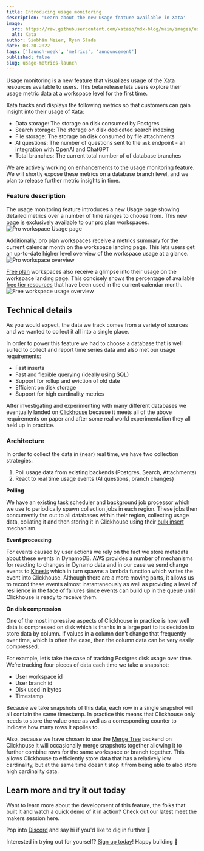 ```yaml
---
title: Introducing usage monitoring
description: 'Learn about the new Usage feature available in Xata'
image:
  src: https://raw.githubusercontent.com/xataio/mdx-blog/main/images/usage-insights-launch.jpg
  alt: Xata
author: Siobhán Meier, Ryan Slade
date: 03-20-2022
tags: ['launch-week', 'metrics', 'announcement']
published: false
slug: usage-metrics-launch
---
```


Usage monitoring is a new feature that visualizes usage of the Xata resources available to users. This beta release lets users explore their usage metric data at a workspace level for the first time.

Xata tracks and displays the following metrics so that customers can gain insight into their usage of Xata:

- Data storage: The storage on disk consumed by Postgres
- Search storage: The storage on disk dedicated search indexing
- File storage: The storage on disk consumed by file attachments
- AI questions: The number of questions sent to the `ask` endpoint - an integration with OpenAI and ChatGPT
- Total branches: The current total number of of database branches

We are actively working on enhancements to the usage monitoring feature. We will shortly expose these metrics on a database branch level, and we plan to release further metric insights in time.

### Feature description

The usage monitoring feature introduces a new Usage page showing detailed metrics over a number of time ranges to choose from. This new page is exclusively available to our [pro plan](/docs/concepts/pricing#pro-plan) workspaces.
![Pro workspace Usage page](images/usage-metrics-launch/pro-usage-details.png)

Additionally, pro plan workspaces receive a metrics summary for the current calendar month on the workspace landing page. This lets users get an up-to-date higher level overview of the workspace usage at a glance.
![Pro workspace overview](images/usage-metrics-launch/pro-usage-overview.png)

[Free plan](/docs/concepts/pricing#free-plan) workspaces also receive a glimpse into their usage on the workspace landing page. This concisely shows the percentage of available [free tier resources](/docs/concepts/pricing#pricing-plans) that have been used in the current calendar month.
![Free workspace usage overview](images/usage-metrics-launch/free-usage-overview.png)

## Technical details

As you would expect, the data we track comes from a variety of sources and we wanted to collect it all into a single place.

In order to power this feature we had to choose a database that is well suited to collect and report time series data and also met our usage requirements:

- Fast inserts
- Fast and flexible querying (ideally using SQL)
- Support for rollup and eviction of old date
- Efficient on disk storage
- Support for high cardinality metrics

After investigating and experimenting with many different databases we eventually landed on [Clickhouse](https://clickhouse.com/) because it meets all of the above requirements on paper and after some real world experimentation they all held up in practice.

### Architecture

In order to collect the data in (near) real time, we have two collection strategies:

1.  Poll usage data from existing backends (Postgres, Search, Attachments)
2.  React to real time usage events (AI questions, branch changes)

**Polling**

We have an existing task scheduler and background job processor which we use to periodically spawn collection jobs in each region. These jobs then concurrently fan out to all databases within their region, collecting usage data, collating it and then storing it in Clickhouse using their [bulk insert](https://clickhouse.com/docs/en/cloud/bestpractices/bulk-inserts) mechanism.

**Event processing**

For events caused by user actions we rely on the fact we store metadata about these events in DynamoDB. AWS provides a number of mechanisms for reacting to changes in Dynamo data and in our case we send change events to [Kinesis](https://aws.amazon.com/pm/kinesis/?trk=76c15db0-b03d-4489-8fe0-42aff7b6e211&sc_channel=ps&ef_id=Cj0KCQjwncWvBhD_ARIsAEb2HW9zGa3r1jh-nzDKgk5C1rMZRK7bdwnIRJRxh3hdsW48wzVwj2ooGr8aArRlEALw_wcB:G:s&s_kwcid=AL!4422!3!651612449030!e!!g!!amazon%20kinesis!19828211163!146688868243&gclid=Cj0KCQjwncWvBhD_ARIsAEb2HW9zGa3r1jh-nzDKgk5C1rMZRK7bdwnIRJRxh3hdsW48wzVwj2ooGr8aArRlEALw_wcB) which in turn spawns a lambda function which writes the event into Clickhouse. Although there are a more moving parts, it allows us to record these events almost instantaneously as well as providing a level of resilience in the face of failures since events can build up in the queue until Clickhouse is ready to receive them.

**On disk compression**

One of the most impressive aspects of Clickhouse in practice is how well data is compressed on disk which is thanks in a large part to its decision to store data by column. If values in a column don’t change that frequently over time, which is often the case, then the column data can be very easily compressed.

For example, let’s take the case of tracking Postgres disk usage over time. We’re tracking four pieces of data each time we take a snapshot:

- User workspace id
- User branch id
- Disk used in bytes
- Timestamp

Because we take snapshots of this data, each row in a single snapshot will all contain the same timestamp. In practice this means that Clickhouse only needs to store the value once as well as a corresponding counter to indicate how many rows it applies to.

Also, because we have chosen to use the [Merge Tree](https://clickhouse.com/docs/en/engines/table-engines/mergetree-family/mergetree) backend on Clickhouse it will occasionally merge snapshots together allowing it to further combine rows for the same workspace or branch together. This allows Clickhouse to efficiently store data that has a relatively low cardinality, but at the same time doesn't stop it from being able to also store high cardinality data.

## Learn more and try it out today

Want to learn more about the development of this feature, the folks that built it and watch a quick demo of it in action? Check out our latest meet the makers session here.

<ArticleVideo platform="youtube" src="https://www.youtube.com/embed/1u_QoU0ckbg?si=Srq0YFvhafSpyFDe" />

Pop into [Discord](https://xata.io/discord) and say hi if you'd like to dig in further 👋

Interested in trying out for yourself? [Sign up today](https://app.xata.io/signup)! Happy building 🦋
